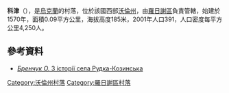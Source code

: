 {{coord|50|57|38|N|25|9|52|E|scale:30000|display=title}}

'''科津'''（{{lang-uk|Козин}}），是[[烏克蘭|烏克蘭]]的村落，位於該國西部[[沃倫州|沃倫州]]，由[[羅日謝區|羅日謝區]]負責管轄，始建於1570年，面積0.09平方公里，海拔高度185米，2001年人口391，人口密度每平方公里4,250人。

==參考資料==
* [http://istvolyn.info/index.php?option=com_content&task=view&id=1183 ''Бренчук О.'' З історії села Рудка-Козинська] {{Wayback|url=http://istvolyn.info/index.php?option=com_content&task=view&id=1183 |date=20170326051609 }}

[[Category:沃倫州村落|Category:沃倫州村落]]
[[Category:羅日謝區村落|Category:羅日謝區村落]]


{{Volyn-geo-stub}}